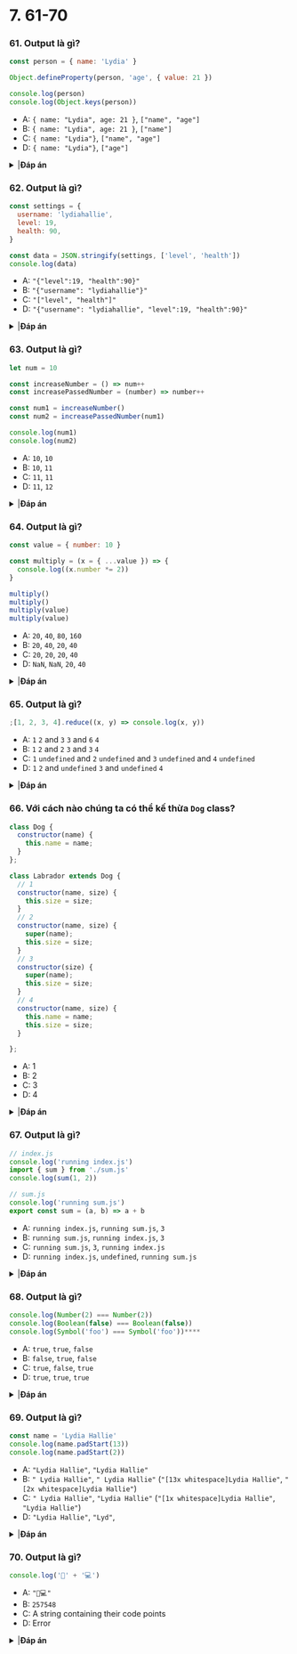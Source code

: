 
# 7. 61-70

### 61. Output là gì?

```javascript
const person = { name: 'Lydia' }

Object.defineProperty(person, 'age', { value: 21 })

console.log(person)
console.log(Object.keys(person))
```

- A: `{ name: "Lydia", age: 21 }`, `["name", "age"]`
- B: `{ name: "Lydia", age: 21 }`, `["name"]`
- C: `{ name: "Lydia"}`, `["name", "age"]`
- D: `{ name: "Lydia"}`, `["age"]`

<details>
<summary>
|<b>Đáp án</b>
</summary>
<p>

#### Đáp án: B

Với phương thức `defineProperty`, chúng ta có thể thêm các thuộc tính mới, cũng như sửa các thuộc tính sẵn có của object. Khi chúng ta thêm thuộc tính vào object bằng `defineProperty`, chúng sẽ mặc định là thuộc tính _not enumerable_. Phương thức `Object.keys` sẽ trả về tất cả các thuộc tính _enumerable_ của object, trong trường hợp này thì chỉ có `"name"` mà thôi.

Thêm nữa, các thuộc tính được thêm bởi `defineProperty` là mặc định không thể thay đổi được. Tất nhiên ta có thể override các điều đó bằng các thuộc tính như `writable`, `configurable` và `enumerable`. Tức là `defineProperty` là một cách rất mềm dẻo để tạo ra và điều chỉnh thuộc tính của object.

</p>
</details>

### 62. Output là gì?

```javascript
const settings = {
  username: 'lydiahallie',
  level: 19,
  health: 90,
}

const data = JSON.stringify(settings, ['level', 'health'])
console.log(data)
```

- A: `"{"level":19, "health":90}"`
- B: `"{"username": "lydiahallie"}"`
- C: `"["level", "health"]"`
- D: `"{"username": "lydiahallie", "level":19, "health":90}"`

<details>
<summary>
|<b>Đáp án</b>
</summary>
<p>

#### Đáp án: A

Đối số thứ hai của `JSON.stringify` là _replacer_. Replacer Có thể là một hàm hoặc một mảng, nó sẽ quy định xem giá trị nào sẽ được chuỗi hóa ra sao.

Nếu replacer là một _mảng_, chỉ có các thuộc tính có tên trong mảng được convert thành chuỗi JSON. Trong trường hợp này, chỉ có các thuộc tính `"level"` và `"health"` được đưa vào, `"username"` bị loại bỏ. `data` giờ sẽ là `"{"level":19, "health":90}"`.

Nếu replacer là _function_, hàm này sẽ được gọi trên từng thuộc tính của object được chuỗi hóa. Giá trị trả về sẽ là giá trị được đưa vào chuỗi JSON. Nếu trả về `undefined`, thuộc tính này sẽ bị loại bỏ khỏi chuỗi.

</p>
</details>

### 63. Output là gì?

```javascript
let num = 10

const increaseNumber = () => num++
const increasePassedNumber = (number) => number++

const num1 = increaseNumber()
const num2 = increasePassedNumber(num1)

console.log(num1)
console.log(num2)
```

- A: `10`, `10`
- B: `10`, `11`
- C: `11`, `11`
- D: `11`, `12`

<details>
<summary>
|<b>Đáp án</b>
</summary>
<p>

#### Đáp án: A

Phép toán `++` sẽ _trả về trước_ giá trị của toán hạng, _sau đó tăng_ giá trị của toán hạng lên. Giá trị của `num1` là `10`, vì `increaseNumber` sẽ trả về giá trị của `num`, đang là `10`, và sau đó mới tăng giá trị của `num` lên.

`num2` cũng là `10`, vì chúng ta đưa `num1` vào `increasePassedNumber`. `number` bằng `10`(tức giá trị của `num1`). Cũng giống như trên, phép toán `++` sẽ _trả về trước_ giá trị của toán hạng, _sau đó tăng_ giá trị của toán hạng lên. Giá trị của `number` là `10`, do đó `num2` cũng sẽ là `10`.

</p>
</details>

### 64. Output là gì?

```javascript
const value = { number: 10 }

const multiply = (x = { ...value }) => {
  console.log((x.number *= 2))
}

multiply()
multiply()
multiply(value)
multiply(value)
```

- A: `20`, `40`, `80`, `160`
- B: `20`, `40`, `20`, `40`
- C: `20`, `20`, `20`, `40`
- D: `NaN`, `NaN`, `20`, `40`

<details>
<summary>
|<b>Đáp án</b>
</summary>
<p>

#### Đáp án: C

Trong ES6 thì chúng ta có thể khởi tạo tham số với giá trị mặc định. Giá trị của tham số sẽ là giá trị mặc định nếu ta không truyền gì vào hàm, hoặc khi giá trị truyền vào là `"undefined"`. Trong trường hợp này, ta dùng `spread operator` (toán tử mở rộng) để biến `value` thành một object mới, do đó `x` sẽ có giá trị mặc định là `{ number: 10 }`.

Chú ý một điều là đối số sẽ được xét giá trị tại _call time_! Có nghĩa là mỗi khi chúng ta gọi hàm, một _object mới_ sẽ được tạo ra. Chúng ta gọi hàm `multiply` hai lần mà không truyền vào đối số nào cả: `x` sẽ nhận giá trị mặc định `{ number: 10 }`. Sau đó chúng ta sẽ ghi ra giá trị là `20`.

Lần gọi thứ ba chúng ta truyền vào một đối số: chính là `value`. Toán tử `*=` chính là cách viết gọn của `x.number = x.number * 2`: chúng ta thay đổi giá trị của `x.number`, và ghi ra giá trị `20`.

Tại lần gọi thứ tư, chúng ta truyền vào `value` một lần nữa. `x.number` trước đó đã bị thay đổi thành `20`, nên `x.number *= 2` sẽ ghi ra `40`.

</p>
</details>

### 65. Output là gì?

```javascript
;[1, 2, 3, 4].reduce((x, y) => console.log(x, y))
```

- A: `1` `2` and `3` `3` and `6` `4`
- B: `1` `2` and `2` `3` and `3` `4`
- C: `1` `undefined` and `2` `undefined` and `3` `undefined` and `4` `undefined`
- D: `1` `2` and `undefined` `3` and `undefined` `4`

<details>
<summary>
|<b>Đáp án</b>
</summary>
<p>

#### Đáp án: D

Đối số đầu tiên của hàm `reduce` chính là _accumulator_ (tổng tích lũy), trong trường hợp này là `x`. Đối số thứ 2 chính là _giá trị hiện tại_, tức `y`. Với hàm reduce, ta sẽ gọi callback trên mỗi phần tử của mảng, cứ vậy cho tới khi ra đến một giá trị cuối cùng.

Trong trường hợp này, chúng ta không trả về bất cứ giá trị nào cả, mà đơn thuần chỉ là ghi ra giá trị của _tổng tích lũy_ và _giá trị hiện tại_ mà thôi.

Giá trị của tổng tích lũy chính là giá trị được hàm callback trả về tại vòng lặp trước đó. Nếu ta không đặt giá trị khởi tạo cho đối số trong hàm `reduce`, thì tổng tích lũy sẽ chính bằng giá trị đầu tiên tại lời gọi đầu tiên.

Trong lời gọi đầu tiên, tổng tích lũy (`x`) là `1`, và giá trị hiện tại (`y`) là `2`. Chúng ta không trả về giá trị cho hàm callback, mà đơn thuần chỉ ghi chúng ta, vậy nên `1` và `2` được ghi ra.

Nếu ta không trả về giá trị trong một function, thì nó sẽ mặc định trả về là `undefined`. Do đó trong lời gọi tiếp theo tổng tích lũy sẽ là `undefined`, và giá trị hiện tại là `3`. `undefined` và `3` sẽ được ghi ra.

Tiếp tục như vậy, trong lời gọi thứ tư thì tổng tích lũy sẽ vẫn là `undefined`, giá trị hiện tại là `4`. `undefined` và `4` sẽ được ghi ra.

</p>
</details>

### 66. Với cách nào chúng ta có thể kế thừa `Dog` class?

```javascript
class Dog {
  constructor(name) {
    this.name = name;
  }
};

class Labrador extends Dog {
  // 1
  constructor(name, size) {
    this.size = size;
  }
  // 2
  constructor(name, size) {
    super(name);
    this.size = size;
  }
  // 3
  constructor(size) {
    super(name);
    this.size = size;
  }
  // 4
  constructor(name, size) {
    this.name = name;
    this.size = size;
  }

};
```

- A: 1
- B: 2
- C: 3
- D: 4

<details>
<summary>
|<b>Đáp án</b>
</summary>
<p>

#### Đáp án: B

Trong class dẫn xuất, ta không thể truy cập từ khóa `this` trước khi gọi `super`. Nếu bạn chạy thử, nó sẽ throw ra một `ReferenceError`, do đó 1 và 4 sẽ throw ra reference error.

Với việc gọi `super`, chúng ta đã gọi hàm constructor của class cha với tham số truyền vào. Trong trường hợp này, class cha nhận `name` làm đối số trong constructor, do đó chúng cần đưa `name` vào hàm `super`.

`Labrador` class nhận vào hai đối số, `name` vì nó kế thừa `Dog`, và `size` - một thuộc tính của `Labrador` class. Cả hai đều cần thiết để đưa vào trong constructor của class `Labrador`, do đó cách khởi tạo đúng là 2.

</p>
</details>

### 67. Output là gì?

```javascript
// index.js
console.log('running index.js')
import { sum } from './sum.js'
console.log(sum(1, 2))

// sum.js
console.log('running sum.js')
export const sum = (a, b) => a + b
```

- A: `running index.js`, `running sum.js`, `3`
- B: `running sum.js`, `running index.js`, `3`
- C: `running sum.js`, `3`, `running index.js`
- D: `running index.js`, `undefined`, `running sum.js`

<details>
<summary>
|<b>Đáp án</b>
</summary>
<p>

#### Đáp án: B

Với `import`, tất cả các module import vào đều sẽ được _pre-parsed_ (đánh giá trước). Có nghĩa là những module được import vào sẽ được _chạy trước_, còn code trong file sẽ _chạy sau_.

Đó chính là điều khác biệt giữa `require()` trong CommonJS và `import`! Với `require()`, ta có thể load các dependencies tại bất cứ khi nào ta cần. Nếu ta sử dụng `require` thay thế cho `import` thì `running index.js`, `running sum.js`, `3` sẽ được ghi ra.

</p>
</details>

### 68. Output là gì?

```javascript
console.log(Number(2) === Number(2))
console.log(Boolean(false) === Boolean(false))
console.log(Symbol('foo') === Symbol('foo'))****
```

- A: `true`, `true`, `false`
- B: `false`, `true`, `false`
- C: `true`, `false`, `true`
- D: `true`, `true`, `true`

<details>
<summary>
|<b>Đáp án</b>
</summary>
<p>

#### Đáp án: A

Mỗi Symbol là một thứ hoàn toàn khác biệt. Giá trị truyền vào làm đối số trong Symbol chỉ đơn thuần là phần giải thích cho Symbol đó mà thôi, và nó không liên quan gì tới giá trị của Symbol đó cả. Chúng ta kiểm tra tính bằng nhau của hai Symbol hoàn toàn khác biệt: `Symbol('foo')` thứ nhất, và `Symbol('foo')` thứ hai. Mỗi giá trị đều là riêng biệt và duy nhất, nên `Symbol('foo') === Symbol('foo')` sẽ trả về `false`.

</p>
</details>

### 69. Output là gì?

```javascript
const name = 'Lydia Hallie'
console.log(name.padStart(13))
console.log(name.padStart(2))
```

- A: `"Lydia Hallie"`, `"Lydia Hallie"`
- B: `" Lydia Hallie"`, `" Lydia Hallie"` (`"[13x whitespace]Lydia Hallie"`, `"[2x whitespace]Lydia Hallie"`)
- C: `" Lydia Hallie"`, `"Lydia Hallie"` (`"[1x whitespace]Lydia Hallie"`, `"Lydia Hallie"`)
- D: `"Lydia Hallie"`, `"Lyd"`,

<details>
<summary>
|<b>Đáp án</b>
</summary>
<p>

#### Đáp án: C

Với hàm `padStart` chúng ta có thể thêm vào khoảng trắng đằng trước mỗi chuỗi. Giá trị đưa vào trong hàm là _tổng độ dài_ của chuỗi sau khi thêm vào khoảng trắng. Chuỗi `"Lydia Hallie"` có độ dài là `12` nên `name.padStart(13)` sẽ thêm vào một khoảng trắng đằng trước chuỗi.

Nếu đối số truyền vào cho hàm `padStart` nhỏ hơn độ dài của chuỗi, không có khoảng trắng nào được thêm vào.

</p>
</details>

### 70. Output là gì?

```javascript
console.log('🥑' + '💻')
```

- A: `"🥑💻"`
- B: `257548`
- C: A string containing their code points
- D: Error

<details>
<summary>
|<b>Đáp án</b>
</summary>
<p>

#### Đáp án: A

Với phép toán `+`, ta có thể nối các xâu chuỗi. Trong trường hợp này, ta nối chuỗi `"🥑"` với chuỗi `"💻"`, kết quả tạo ra `"🥑💻"`.

</p>
</details>
